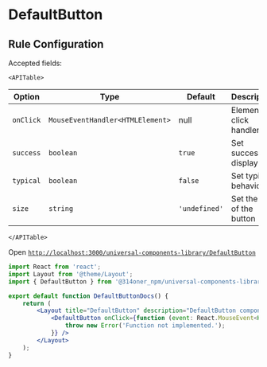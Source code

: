 # DefaultButton


## Rule Configuration

Accepted fields:

```mdx-code-block
<APITable>
```

| Option    | Type                             | Default       | Description                |
| --------- | -------------------------------- | ------------- | -------------------------- |
| `onClick` | `MouseEventHandler<HTMLElement>` | null          | Element click handler      |
| `success` | `boolean`                        | `true`        | Set success display        |
| `typical` | `boolean`                        | `false`       | Set typical behavior       |
| `size`    | `string`                         | `'undefined'` | Set the size of the button |

```mdx-code-block
</APITable>
```

Open [`http://localhost:3000/universal-components-library/DefaultButton`](http://localhost:3000/universal-components-library/DefaultButton)

```jsx title="/pages/universal-components-library/DefaultButton.jsx"
import React from 'react';
import Layout from '@theme/Layout';
import { DefaultButton } from '@314oner_npm/universal-components-library';

export default function DefaultButtonDocs() {
    return (
        <Layout title="DefaultButton" description="DefaultButton component">
            <DefaultButton onClick={function (event: React.MouseEvent<HTMLElement, MouseEvent>): void {
                throw new Error('Function not implemented.');
            }} />
        </Layout>
    );
}
```
